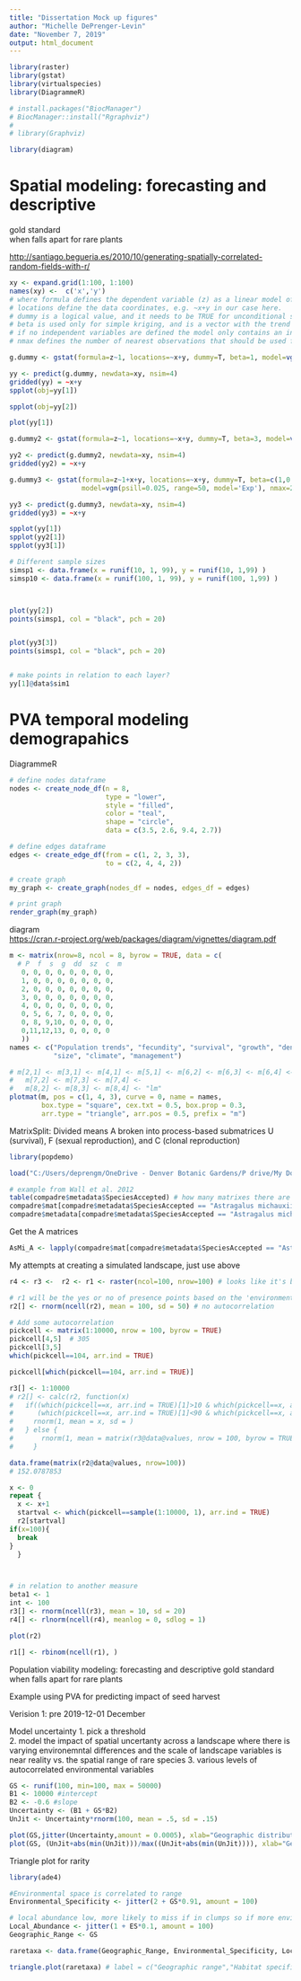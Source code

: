 ```yaml
---
title: "Dissertation Mock up figures"
author: "Michelle DePrenger-Levin"
date: "November 7, 2019"
output: html_document
---
```


```r
library(raster)
library(gstat)
library(virtualspecies)
library(DiagrammeR)

# install.packages("BiocManager")
# BiocManager::install("Rgraphviz")
# 
# library(Graphviz)

library(diagram)

```

# Spatial modeling: forecasting and descriptive    
gold standard    
when falls apart for rare plants    


<http://santiago.begueria.es/2010/10/generating-spatially-correlated-random-fields-with-r/>
```r
xy <- expand.grid(1:100, 1:100)
names(xy) <-  c('x','y')
# where formula defines the dependent variable (z) as a linear model of independent variables. For ordinary and simple kriging we can use the formula z~1; for simple kriging it is necessary to define a beta parameter too (see below); for universal kriging, if z is linearly dependent on x and y use the formula z~x+y. We are using simple kriging here.
# locations define the data coordinates, e.g. ~x+y in our case here. 
# dummy is a logical value, and it needs to be TRUE for unconditional simulation. 
# beta is used only for simple kriging, and is a vector with the trend coefficients (including an intercept); 
# if no independent variables are defined the model only contains an intercept, i.e. the simple kriging mean. model defines the variogram model, as defined by a call to vgm. vgm allows defining the (partial) sill, range and nugget paramaters, as well as the variogram model type (e.g. exponential, gaussian, spherical, etc). Anisotropy can also be used. 
# nmax defines the number of nearest observations that should be used for a kriging prediction or simulation.

g.dummy <- gstat(formula=z~1, locations=~x+y, dummy=T, beta=1, model=vgm(psill=0.025, range=5, model='Exp'), nmax=20)

yy <- predict(g.dummy, newdata=xy, nsim=4)
gridded(yy) = ~x+y
spplot(obj=yy[1])

spplot(obj=yy[2])

```


```r
plot(yy[1])

g.dummy2 <- gstat(formula=z~1, locations=~x+y, dummy=T, beta=3, model=vgm(psill=0.025, range=20, model='Exp'), nmax=20)

yy2 <- predict(g.dummy2, newdata=xy, nsim=4)
gridded(yy2) = ~x+y

g.dummy3 <- gstat(formula=z~1+x+y, locations=~x+y, dummy=T, beta=c(1,0.01,0.005), 
                  model=vgm(psill=0.025, range=50, model='Exp'), nmax=20)

yy3 <- predict(g.dummy3, newdata=xy, nsim=4)
gridded(yy3) = ~x+y

spplot(yy[1])
spplot(yy2[1])
spplot(yy3[1])
```


```r
# Different sample sizes
simsp1 <- data.frame(x = runif(10, 1, 99), y = runif(10, 1,99) )
simsp10 <- data.frame(x = runif(100, 1, 99), y = runif(100, 1,99) )



plot(yy[2])
points(simsp1, col = "black", pch = 20)


plot(yy3[3])
points(simsp1, col = "black", pch = 20)


# make points in relation to each layer? 
yy[1]@data$sim1
```








# PVA temporal modeling demograpahics    

DiagrammeR
```r
# define nodes dataframe
nodes <- create_node_df(n = 8, 
                        type = "lower",
                        style = "filled",
                        color = "teal", 
                        shape = "circle", 
                        data = c(3.5, 2.6, 9.4, 2.7))

# define edges dataframe
edges <- create_edge_df(from = c(1, 2, 3, 3),
                        to = c(2, 4, 4, 2))

# create graph
my_graph <- create_graph(nodes_df = nodes, edges_df = edges)

# print graph
render_graph(my_graph)


```

diagram   
<https://cran.r-project.org/web/packages/diagram/vignettes/diagram.pdf>    
```r
m <- matrix(nrow=8, ncol = 8, byrow = TRUE, data = c(
  # P  f  s  g  dd  sz  c  m
   0, 0, 0, 0, 0, 0, 0, 0,
   1, 0, 0, 0, 0, 0, 0, 0,
   2, 0, 0, 0, 0, 0, 0, 0,
   3, 0, 0, 0, 0, 0, 0, 0,
   4, 0, 0, 0, 0, 0, 0, 0,
   0, 5, 6, 7, 0, 0, 0, 0,
   0, 8, 9,10, 0, 0, 0, 0,
   0,11,12,13, 0, 0, 0, 0
   )) 
names <- c("Population trends", "fecundity", "survival", "growth", "density dependence",
           "size", "climate", "management")

# m[2,1] <- m[3,1] <- m[4,1] <- m[5,1] <- m[6,2] <- m[6,3] <- m[6,4] <- 
#   m[7,2] <- m[7,3] <- m[7,4] <- 
#   m[8,2] <- m[8,3] <- m[8,4] <- "lm" 
plotmat(m, pos = c(1, 4, 3), curve = 0, name = names, 
        box.type = "square", cex.txt = 0.5, box.prop = 0.3,
        arr.type = "triangle", arr.pos = 0.5, prefix = "m")


```



MatrixSplit: Divided means A broken into process-based submatrices U (survival), F (sexual reproduction), and C (clonal reproduction)
```r

library(popdemo)

load("C:/Users/deprengm/OneDrive - Denver Botanic Gardens/P drive/My Documents/UCDenver_phd/Dissertation/PVA/Paniw etal/patterns_temporal_autocorrelation-master/COMPADRE_v.4.0.0.RData")

# example from Wall et al. 2012 
table(compadre$metadata$SpeciesAccepted) # how many matrixes there are A
compadre$mat[compadre$metadata$SpeciesAccepted == "Astragalus michauxii"]
compadre$metadata[compadre$metadata$SpeciesAccepted == "Astragalus michauxii",]

```


Get the A matrices   
```r
AsMi_A <- lapply(compadre$mat[compadre$metadata$SpeciesAccepted == "Astragalus michauxii"], '[[', 1)


```























My attempts at creating a simulated landscape, just use above
```r

r4 <- r3 <-  r2 <- r1 <- raster(ncol=100, nrow=100) # looks like it's by row

# r1 will be the yes or no of presence points based on the 'environmental' layers r2 and r3
r2[] <- rnorm(ncell(r2), mean = 100, sd = 50) # no autocorrelation

# Add some autocorrelation
pickcell <- matrix(1:10000, nrow = 100, byrow = TRUE)
pickcell[4,5]  # 305
pickcell[3,5]
which(pickcell==104, arr.ind = TRUE)

pickcell[which(pickcell==104, arr.ind = TRUE)]

r3[] <- 1:10000
# r2[] <- calc(r2, function(x) 
#   if((which(pickcell==x, arr.ind = TRUE)[1]>10 & which(pickcell==x, arr.ind = TRUE)[2]>10) &
#      (which(pickcell==x, arr.ind = TRUE)[1]<90 & which(pickcell==x, arr.ind = TRUE)[2]<90)){
#     rnorm(1, mean = x, sd = )
#   } else {
#       rnorm(1, mean = matrix(r3@data@values, nrow = 100, byrow = TRUE), sd = 50)
#     }

data.frame(matrix(r2@data@values, nrow=100))
# 152.0787853

x <- 0
repeat {
  x <- x+1
  startval <- which(pickcell==sample(1:10000, 1), arr.ind = TRUE)
  r2[startval]
if(x=100){
  break
}
  }



# in relation to another measure
beta1 <- 1
int <- 100
r3[] <- rnorm(ncell(r3), mean = 10, sd = 20)
r4[] <- rlnorm(ncell(r4), meanlog = 0, sdlog = 1)

plot(r2)

r1[] <- rbinom(ncell(r1), ) 

```


Population viability modeling: forecasting and descriptive
gold standard
when falls apart for rare plants




Example using PVA for predicting impact of seed harvest





























Verision 1: pre 2019-12-01 December 

Model uncertainty
1. pick a threshold  
2. model the impact of spatial uncertanty across a landscape where there is varying environemntal differences and the scale of landscape variables is near reality vs. the spatial range of rare species
3. various levels of autocorrelated environmental variables

```r

GS <- runif(100, min=100, max = 50000)
B1 <- 10000 #intercept
B2 <- -0.6 #slope
Uncertainty <- (B1 + GS*B2)
UnJit <- Uncertainty*rnorm(100, mean = .5, sd = .15)

plot(GS,jitter(Uncertainty,amount = 0.0005), xlab="Geographic distribution", ylab= "Uncertainty")
plot(GS, (UnJit+abs(min(UnJit)))/max((UnJit+abs(min(UnJit)))), xlab="Geographic distribution", ylab= "Uncertainty")
```

Triangle plot for rarity
```r
library(ade4)
```


```r
#Environmental space is correlated to range
Environmental_Specificity <- jitter(2 + GS*0.91, amount = 100)

# local abundance low, more likely to miss if in clumps so if more environemtal habitat specificity, then shoudl be more lower samples, less detection (Dennett 2018)
Local_Abundance <- jitter(1 + ES*0.1, amount = 100)
Geographic_Range <- GS

raretaxa <- data.frame(Geographic_Range, Environmental_Specificity, Local_Abundance)

triangle.plot(raretaxa) # label = c("Geographic range","Habitat specificity","Local Abundance"))

```








